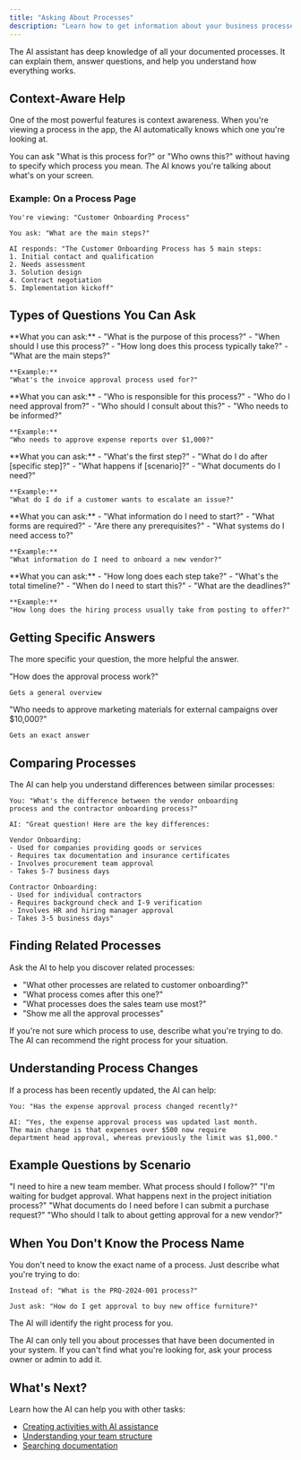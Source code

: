 ```yaml
---
title: "Asking About Processes"
description: "Learn how to get information about your business processes from the AI"
---
```


The AI assistant has deep knowledge of all your documented processes. It can explain them, answer questions, and help you understand how everything works.

## Context-Aware Help

One of the most powerful features is context awareness. When you're viewing a process in the app, the AI automatically knows which one you're looking at.

<Info>
You can ask "What is this process for?" or "Who owns this?" without having to specify which process you mean. The AI knows you're talking about what's on your screen.
</Info>

### Example: On a Process Page

```
You're viewing: "Customer Onboarding Process"

You ask: "What are the main steps?"

AI responds: "The Customer Onboarding Process has 5 main steps:
1. Initial contact and qualification
2. Needs assessment
3. Solution design
4. Contract negotiation
5. Implementation kickoff"
```

## Types of Questions You Can Ask

<AccordionGroup>
  <Accordion title="Process Overview Questions">
    **What you can ask:**
    - "What is the purpose of this process?"
    - "When should I use this process?"
    - "How long does this process typically take?"
    - "What are the main steps?"

    **Example:**
    "What's the invoice approval process used for?"
  </Accordion>

  <Accordion title="Responsibility Questions">
    **What you can ask:**
    - "Who is responsible for this process?"
    - "Who do I need approval from?"
    - "Who should I consult about this?"
    - "Who needs to be informed?"

    **Example:**
    "Who needs to approve expense reports over $1,000?"
  </Accordion>

  <Accordion title="Step-by-Step Guidance">
    **What you can ask:**
    - "What's the first step?"
    - "What do I do after [specific step]?"
    - "What happens if [scenario]?"
    - "What documents do I need?"

    **Example:**
    "What do I do if a customer wants to escalate an issue?"
  </Accordion>

  <Accordion title="Requirement Questions">
    **What you can ask:**
    - "What information do I need to start?"
    - "What forms are required?"
    - "Are there any prerequisites?"
    - "What systems do I need access to?"

    **Example:**
    "What information do I need to onboard a new vendor?"
  </Accordion>

  <Accordion title="Timeline Questions">
    **What you can ask:**
    - "How long does each step take?"
    - "What's the total timeline?"
    - "When do I need to start this?"
    - "What are the deadlines?"

    **Example:**
    "How long does the hiring process usually take from posting to offer?"
  </Accordion>
</AccordionGroup>

## Getting Specific Answers

The more specific your question, the more helpful the answer.

<CardGroup cols={2}>
  <Card title="General Question" icon="message">
    "How does the approval process work?"

    Gets a general overview
  </Card>

  <Card title="Specific Question" icon="message-check">
    "Who needs to approve marketing materials for external campaigns over $10,000?"

    Gets an exact answer
  </Card>
</CardGroup>

## Comparing Processes

The AI can help you understand differences between similar processes:

```
You: "What's the difference between the vendor onboarding
process and the contractor onboarding process?"

AI: "Great question! Here are the key differences:

Vendor Onboarding:
- Used for companies providing goods or services
- Requires tax documentation and insurance certificates
- Involves procurement team approval
- Takes 5-7 business days

Contractor Onboarding:
- Used for individual contractors
- Requires background check and I-9 verification
- Involves HR and hiring manager approval
- Takes 3-5 business days"
```

## Finding Related Processes

Ask the AI to help you discover related processes:

- "What other processes are related to customer onboarding?"
- "What process comes after this one?"
- "What processes does the sales team use most?"
- "Show me all the approval processes"

<Tip>
If you're not sure which process to use, describe what you're trying to do. The AI can recommend the right process for your situation.
</Tip>

## Understanding Process Changes

If a process has been recently updated, the AI can help:

```
You: "Has the expense approval process changed recently?"

AI: "Yes, the expense approval process was updated last month.
The main change is that expenses over $500 now require
department head approval, whereas previously the limit was $1,000."
```

## Example Questions by Scenario

<Steps>
  <Step title="Starting Something New">
    "I need to hire a new team member. What process should I follow?"
  </Step>

  <Step title="Stuck on a Step">
    "I'm waiting for budget approval. What happens next in the project initiation process?"
  </Step>

  <Step title="Understanding Requirements">
    "What documents do I need before I can submit a purchase request?"
  </Step>

  <Step title="Finding the Right Person">
    "Who should I talk to about getting approval for a new vendor?"
  </Step>
</Steps>

## When You Don't Know the Process Name

You don't need to know the exact name of a process. Just describe what you're trying to do:

```
Instead of: "What is the PRQ-2024-001 process?"

Just ask: "How do I get approval to buy new office furniture?"
```

The AI will identify the right process for you.

<Note>
The AI can only tell you about processes that have been documented in your system. If you can't find what you're looking for, ask your process owner or admin to add it.
</Note>

## What's Next?

Learn how the AI can help you with other tasks:

- [Creating activities with AI assistance](/ai/creating-activities)
- [Understanding your team structure](/ai/understanding-team)
- [Searching documentation](/ai/searching-documentation)
